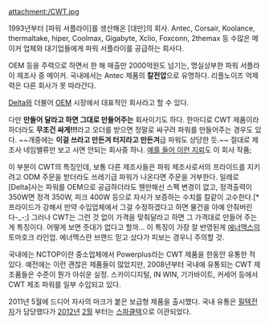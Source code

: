 attachment:/CWT.jpg

1993년부터 [파워 서플라이]를 생산해온 [대만]의 회사.
Antec, Corsair, Koolance, thermaltake, hiper, Coolmax, Gigabyte, Xclio, Foxconn, 2themax 등 수많은 메이커 업체와 대기업들에게 파워 서플라이를 공급하는 회사다.

OEM 등을 주력으로 하면서 한 해 매출만 2000억원도 넘기는, 명실상부한 파워 서플라이 제조사 중 메이커. 국내에서는 Antec 제품의 '''칼전압'''으로 유명하다. 리플노이즈 억제력은 다른 회사가 못 따라간다.

[[Delta]]와 더불어 [[OEM]] 시장에서 대표적인 회사라고 할 수 있다.

다만 '''만들어 달라고 하면 그대로 만들어주는''' 회사이기도 하다. 한마디로 CWT 제품이라 하더라도 '''무조건 싸게!!!'''라고 오더를 받으면 정말로 싸구려 파워를 만들어주는 경우도 있다. ~~개중에는 '''이걸 쓰라고 만든겨 터지라고 만든겨'''급 파워도 상당한 듯.~~
절대로 제조사 네임밸류만 보고 사면 안되는 회사중 하나. [http://gigglehd.com/zbxe/1535794 예를 들어 이런 지뢰]도 이 회사 작품;

이 부분이 CWT의 특징인데, 보통 다른 제조사들은 파워 제조사로서의 프라이드를 지키려고 ODM 주문을 받더라도 쓰레기급 파워가 나온다면 주문을 거부한다. 일례로 [Delta]사는 파워를 OEM으로 공급하더라도 웬만해선 스펙 변경이 없고, 정격출력이 350W면 정격 350W, 피크 400W 등으로 자사가 보증하는 수치를 칼같이 고수한다.[* 프라이드가 강해서 만약 수입업체에서 그걸 수정하겠다고 하면 물건을 아예 안줘버린다-_-;] 그러나 CWT는 그런 것 없이 가격을 맞춰달라고 하면 그 가격대로 만들어 주는게 특징이다. 어떻게 보면 줏대가 없다고 할까...
이 특징이 가장 잘 반영된게 [[에너맥스]]의 토마호크 라인업. 에너맥스란 브랜드 믿고 샀다가 피보는 경우니 주의할 것.

국내에는 NCTOP이란 중소업체에서 Powerplus라는 CWT 제품을 한동안 유통한 적 있다. 예전에는 이런 괜찮은 제품들이 많았지만, 2008년부터 국내에 유통되는 CWT 제조품들은 수준이 뭔가 아쉬운 실정. 스카이디지털, IN WIN, 기가바이트, 커세어 등에서 CWT 제조 파워를 일부 수입되고 있다.

2011년 5월에 드디어 자사의 마크가 붙은 보급형 제품을 출시했다. 국내 유통은 [http://www.cwt-korea.com/ 필텍전자]가 담당했다가 [[2012년]] [[2월]] 부터는 [http://www.sparklepower.co.kr 스파클텍]으로 이관되었다.
